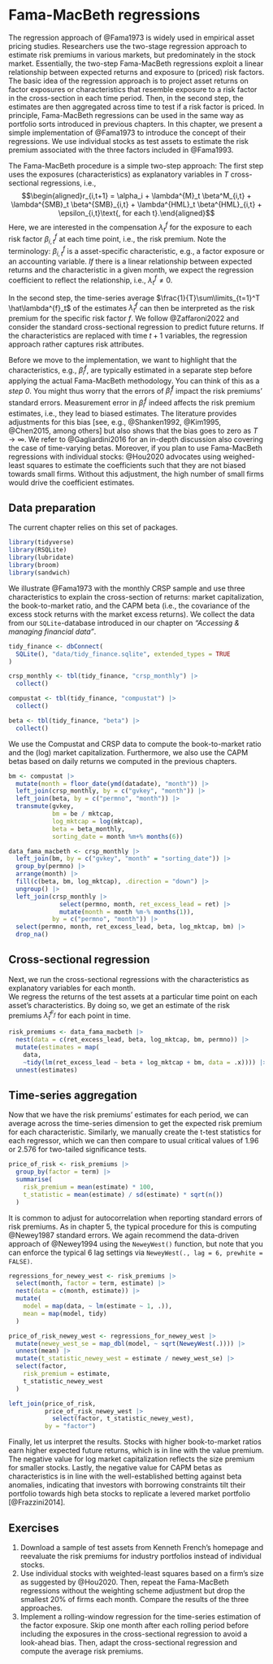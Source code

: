 # Fama-MacBeth regressions

The regression approach of @Fama1973 is widely used in empirical asset pricing studies. 
Researchers use the two-stage regression approach to estimate risk premiums in various markets, but predominately in the stock market. 
Essentially, the two-step Fama-MacBeth regressions exploit a linear relationship between expected returns and exposure to (priced) risk factors. 
The basic idea of the regression approach is to project asset returns on factor exposures or characteristics that resemble exposure to a risk factor in the cross-section in each time period. 
Then, in the second step, the estimates are then aggregated across time to test if a risk factor is priced. 
In principle, Fama-MacBeth regressions can be used in the same way as portfolio sorts introduced in previous chapters.
In this chapter, we present a simple implementation of @Fama1973 to introduce the concept of their regressions. We use individual stocks as test assets to estimate the risk premium associated with the three factors included in @Fama1993.

The Fama-MacBeth procedure is a simple two-step approach: 
The first step uses the exposures (characteristics) as explanatory variables in $T$ cross-sectional regressions, i.e.,
$$\begin{aligned}r_{i,t+1} = \alpha_i + \lambda^{M}_t \beta^M_{i,t}  + \lambda^{SMB}_t \beta^{SMB}_{i,t} + \lambda^{HML}_t \beta^{HML}_{i,t} + \epsilon_{i,t}\text{, for each t}.\end{aligned}$$ 
Here, we are interested in the compensation $\lambda^{f}_t$ for the exposure to each risk factor $\beta^{f}_{i,t}$ at each time point, i.e., the risk premium. Note the terminology: $\beta^{f}_{i,t}$ is a asset-specific characteristic, e.g., a factor exposure or an accounting variable. *If* there is a linear relationship between expected returns and the characteristic in a given month, we expect the regression coefficient to reflect the relationship, i.e., $\lambda_t^{f}\neq0$. 

In the second step, the time-series average $\frac{1}{T}\sum\limits_{t=1}^T \hat\lambda^{f}_t$ of the estimates $\hat\lambda^{f}_t$ can then be interpreted as the risk premium for the specific risk factor $f$. We follow @Zaffaroni2022 and consider the standard cross-sectional regression to predict future returns. If the characteristics are replaced with time $t+1$ variables, the regression approach rather captures risk attributes. 

Before we move to the implementation, we want to highlight that the characteristics, e.g., $\hat\beta^{f}_{i}$, are typically estimated in a separate step before applying the actual Fama-MacBeth methodology. You can think of this as a *step 0*. You might thus worry that the errors of $\hat\beta^{f}_{i}$ impact the risk premiums' standard errors. Measurement error in $\hat\beta^{f}_{i}$ indeed affects the risk premium estimates, i.e., they lead to biased estimates. The literature provides adjustments for this bias [see, e.g., @Shanken1992, @Kim1995, @Chen2015, among others] but also shows that the bias goes to zero as $T \to \infty$. We refer to @Gagliardini2016 for an in-depth discussion also covering the case of time-varying betas. Moreover, if you plan to use Fama-MacBeth regressions with individual stocks: @Hou2020 advocates using weighed-least squares to estimate the coefficients such that they are not biased towards small firms. Without this adjustment, the high number of small firms would drive the coefficient estimates.

## Data preparation

The current chapter relies on this set of packages. 
```r
library(tidyverse)
library(RSQLite)
library(lubridate)
library(broom)
library(sandwich)
```

We illustrate @Fama1973 with the monthly CRSP sample and use three characteristics to explain the cross-section of returns: market capitalization, the book-to-market ratio, and the CAPM beta (i.e., the covariance of the excess stock returns with the market excess returns). We collect the data from our `SQLite`-database introduced in our chapter on *"Accessing & managing financial data"*.

```r
tidy_finance <- dbConnect(
  SQLite(), "data/tidy_finance.sqlite", extended_types = TRUE
)

crsp_monthly <- tbl(tidy_finance, "crsp_monthly") |>
  collect()

compustat <- tbl(tidy_finance, "compustat") |>
  collect()

beta <- tbl(tidy_finance, "beta") |>
  collect()
```

We use the Compustat and CRSP data to compute the book-to-market ratio and the (log) market capitalization. 
Furthermore, we also use the CAPM betas based on daily returns we computed in the previous chapters.

```r
bm <- compustat |>
  mutate(month = floor_date(ymd(datadate), "month")) |>
  left_join(crsp_monthly, by = c("gvkey", "month")) |>
  left_join(beta, by = c("permno", "month")) |>
  transmute(gvkey,
            bm = be / mktcap,
            log_mktcap = log(mktcap),
            beta = beta_monthly,
            sorting_date = month %m+% months(6))

data_fama_macbeth <- crsp_monthly |>
  left_join(bm, by = c("gvkey", "month" = "sorting_date")) |>
  group_by(permno) |>
  arrange(month) |>
  fill(c(beta, bm, log_mktcap), .direction = "down") |>
  ungroup() |>
  left_join(crsp_monthly |>
              select(permno, month, ret_excess_lead = ret) |>
              mutate(month = month %m-% months(1)),
            by = c("permno", "month")) |>
  select(permno, month, ret_excess_lead, beta, log_mktcap, bm) |>
  drop_na()
```

## Cross-sectional regression

Next, we run the cross-sectional regressions with the characteristics as explanatory variables for each month.  
We regress the returns of the test assets at a particular time point on each asset's characteristics. 
By doing so, we get an estimate of the risk premiums $\hat\lambda^{F_f}_t$ for each point in time. 

```r
risk_premiums <- data_fama_macbeth |>
  nest(data = c(ret_excess_lead, beta, log_mktcap, bm, permno)) |> 
  mutate(estimates = map(
    data,
    ~tidy(lm(ret_excess_lead ~ beta + log_mktcap + bm, data = .x)))) |> 
  unnest(estimates)
```

## Time-series aggregation

Now that we have the risk premiums' estimates for each period, we can average across the time-series dimension to get the expected risk premium for each characteristic. Similarly, we manually create the t-test statistics for each regressor, which we can then compare to usual critical values of 1.96 or 2.576 for two-tailed significance tests. 

```r
price_of_risk <- risk_premiums |>
  group_by(factor = term) |>
  summarise(
    risk_premium = mean(estimate) * 100,
    t_statistic = mean(estimate) / sd(estimate) * sqrt(n())
  )
```

It is common to adjust for autocorrelation when reporting standard errors of risk premiums. As in chapter 5, the typical procedure for this is computing @Newey1987 standard errors. We again recommend the data-driven approach of @Newey1994 using the `NeweyWest()` function, but note that you can enforce the typical 6 lag settings via `NeweyWest(., lag = 6, prewhite = FALSE)`. 

```r
regressions_for_newey_west <- risk_premiums |>
  select(month, factor = term, estimate) |>
  nest(data = c(month, estimate)) |>
  mutate(
    model = map(data, ~ lm(estimate ~ 1, .)),
    mean = map(model, tidy)
  )

price_of_risk_newey_west <- regressions_for_newey_west |>
  mutate(newey_west_se = map_dbl(model, ~ sqrt(NeweyWest(.)))) |>
  unnest(mean) |>
  mutate(t_statistic_newey_west = estimate / newey_west_se) |>
  select(factor,
    risk_premium = estimate,
    t_statistic_newey_west
  )

left_join(price_of_risk,
          price_of_risk_newey_west |> 
            select(factor, t_statistic_newey_west),
          by = "factor")
```

Finally, let us interpret the results. Stocks with higher book-to-market ratios earn higher expected future returns, which is in line with the value premium. The negative value for log market capitalization reflects the size premium for smaller stocks. Lastly, the negative value for CAPM betas as characteristics is in line with the well-established betting against beta anomalies, indicating that investors with borrowing constraints tilt their portfolio towards high beta stocks to replicate a levered market portfolio [@Frazzini2014].

## Exercises

1. Download a sample of test assets from Kenneth French's homepage and reevaluate the risk premiums for industry portfolios instead of individual stocks.
1. Use individual stocks with weighted-least squares based on a firm's size as suggested by @Hou2020. Then, repeat the Fama-MacBeth regressions without the weighting scheme adjustment but drop the smallest 20% of firms each month. Compare the results of the three approaches. 
1. Implement a rolling-window regression for the time-series estimation of the factor exposure. Skip one month after each rolling period before including the exposures in the cross-sectional regression to avoid a look-ahead bias. Then, adapt the cross-sectional regression and compute the average risk premiums.
